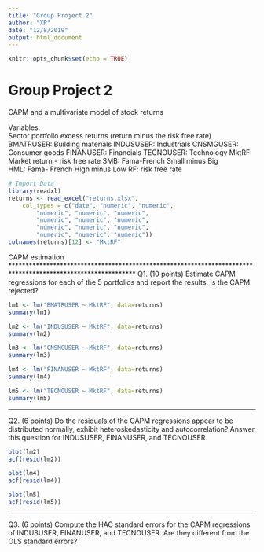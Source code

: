 ---
title: "Group Project 2"
author: "XP"
date: "12/8/2019"
output: html_document
---

```{r setup, include=FALSE}
knitr::opts_chunk$set(echo = TRUE)
```

# Group Project 2
CAPM and a multivariate model of stock returns

Variables:            
Sector portfolio excess returns (return minus the risk free rate)
BMATRUSER:    Building materials
INDUSUSER:    Industrials
CNSMGUSER:    Consumer goods
FINANUSER:    Financials
TECNOUSER:    Technology
MktRF:   Market return - risk free rate
SMB:    Fama-French Small minus Big  
HML:    Fama- French  High minus Low 
RF:    risk free rate

```{r}
# Import Data
library(readxl)
returns <- read_excel("returns.xlsx", 
    col_types = c("date", "numeric", "numeric", 
        "numeric", "numeric", "numeric", 
        "numeric", "numeric", "numeric", 
        "numeric", "numeric", "numeric", 
        "numeric", "numeric", "numeric"))
colnames(returns)[12] <- "MktRF"
```

CAPM estimation
************************************************************************************************************
Q1. (10 points) Estimate CAPM regressions for each of the 5 portfolios and report the results. 
             Is the CAPM rejected?
```{r}
lm1 <- lm("BMATRUSER ~ MktRF", data=returns)
summary(lm1)

lm2 <- lm("INDUSUSER ~ MktRF", data=returns)
summary(lm2)

lm3 <- lm("CNSMGUSER ~ MktRF", data=returns)
summary(lm3)

lm4 <- lm("FINANUSER ~ MktRF", data=returns)
summary(lm4)

lm5 <- lm("TECNOUSER ~ MktRF", data=returns)
summary(lm5)
```
             
*********************************************************************************************************
Q2. (6 points) Do the residuals of the CAPM regressions appear to be distributed normally, exhibit heteroskedasticity and autocorrelation? 
 Answer this question for INDUSUSER, FINANUSER, and TECNOUSER             
```{r}
plot(lm2)
acf(resid(lm2))
```
 
```{r}
plot(lm4)
acf(resid(lm4))
```
 
```{r}
plot(lm5)
acf(resid(lm5))
```
 
*********************************************************************************************************
Q3. (6 points) Compute the HAC standard errors for the CAPM regressions of INDUSUSER, FINANUSER, and TECNOUSER.
 Are they different from the OLS standard errors?
```{r}

```
 
 